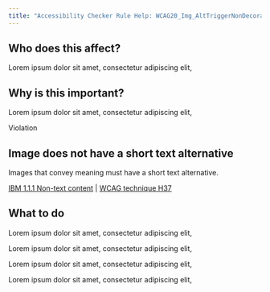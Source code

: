 ```yaml
---
title: "Accessibility Checker Rule Help: WCAG20_Img_AltTriggerNonDecorative"
---
```


<div className="toolHelp">
<Row>
<Column colLg={5} colMd={3} colSm={4} className="toolLeft">

## Who does this affect?

Lorem ipsum dolor sit amet, consectetur adipiscing elit,

## Why is this important?

Lorem ipsum dolor sit amet, consectetur adipiscing elit,

</Column>
<Column colLg={11} colMd={5} colSm={4} className="toolMain">

<div className="level-violation">
Violation
</div>

## Image does not have a short text alternative
Images that convey meaning must have a short text alternative.

[IBM 1.1.1 Non-text content]() | [WCAG technique H37]()

<div id="elementLocation">
</div>

## What to do

Lorem ipsum dolor sit amet, consectetur adipiscing elit,

Lorem ipsum dolor sit amet, consectetur adipiscing elit,


Lorem ipsum dolor sit amet, consectetur adipiscing elit,


Lorem ipsum dolor sit amet, consectetur adipiscing elit,


</Column>
</Row>
</div>
